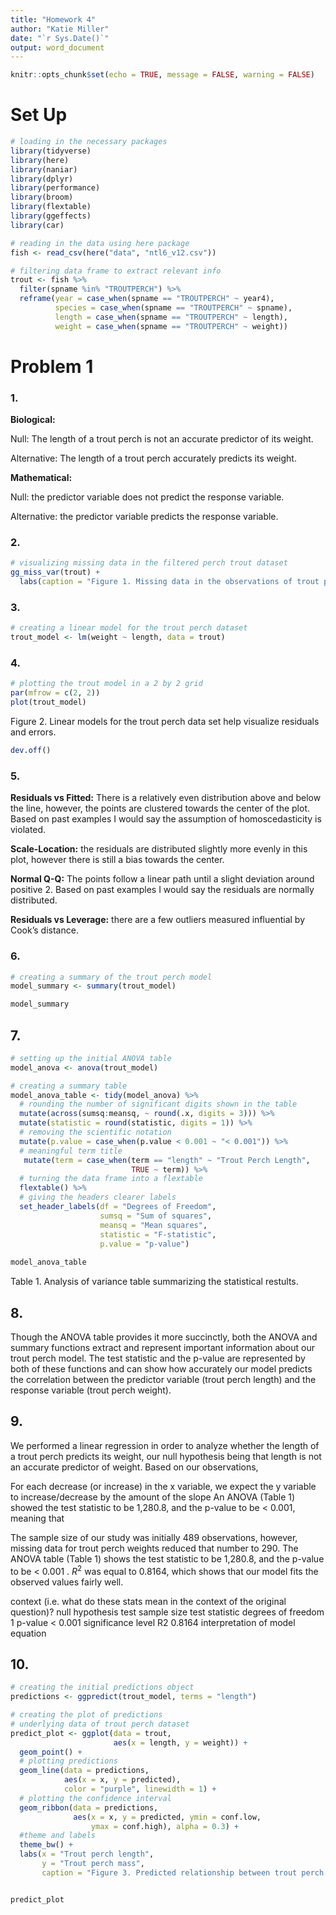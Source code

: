 ```yaml
---
title: "Homework 4"
author: "Katie Miller"
date: "`r Sys.Date()`"
output: word_document
---
```


```r
knitr::opts_chunk$set(echo = TRUE, message = FALSE, warning = FALSE)
```

# Set Up

```r
# loading in the necessary packages
library(tidyverse)
library(here)
library(naniar)
library(dplyr)
library(performance)
library(broom)
library(flextable)
library(ggeffects)
library(car)
```

```r
# reading in the data using here package
fish <- read_csv(here("data", "ntl6_v12.csv"))
```

```r
# filtering data frame to extract relevant info
trout <- fish %>% 
  filter(spname %in% "TROUTPERCH") %>% 
  reframe(year = case_when(spname == "TROUTPERCH" ~ year4),
          species = case_when(spname == "TROUTPERCH" ~ spname),
          length = case_when(spname == "TROUTPERCH" ~ length),
          weight = case_when(spname == "TROUTPERCH" ~ weight)) 

```

# Problem 1

### 1.

**Biological:**

Null: The length of a trout perch is not an accurate predictor of its weight.

Alternative: The length of a trout perch accurately predicts its weight.

**Mathematical:**

Null: the predictor variable does not predict the response variable.

Alternative: the predictor variable predicts the response variable.

### 2.
```r
# visualizing missing data in the filtered perch trout dataset
gg_miss_var(trout) + 
  labs(caption = "Figure 1. Missing data in the observations of trout perch. There are 199 missing\nmeasurements for trout perch weight, about 40% of the 489 total observations.\nThis missingness in our response variable lowers the sample size of our dataset.")
```

### 3.
```r
# creating a linear model for the trout perch dataset 
trout_model <- lm(weight ~ length, data = trout)
```

### 4.

```r
# plotting the trout model in a 2 by 2 grid
par(mfrow = c(2, 2))
plot(trout_model) 
```
Figure 2. Linear models for the trout perch data set help visualize residuals and errors.


```r
dev.off()
```

### 5. 

**Residuals vs Fitted:** There is a relatively even distribution above and below the line, however, the points are clustered towards the center of the plot. Based on past examples I would say the assumption of homoscedasticity is violated.

**Scale-Location:** the residuals are distributed slightly more evenly in this plot, however there is still a bias towards the center. 

**Normal Q-Q:** The points follow a linear path until a slight deviation around positive 2. Based on past examples I would say the residuals are normally distributed. 

**Residuals vs Leverage:** there are a few outliers measured influential by Cook's distance.

### 6.
```r
# creating a summary of the trout perch model
model_summary <- summary(trout_model)

model_summary
```

## 7.
```r
# setting up the initial ANOVA table
model_anova <- anova(trout_model)
```

```r
# creating a summary table
model_anova_table <- tidy(model_anova) %>% 
  # rounding the number of significant digits shown in the table
  mutate(across(sumsq:meansq, ~ round(.x, digits = 3))) %>% 
  mutate(statistic = round(statistic, digits = 1)) %>% 
  # removing the scientific notation
  mutate(p.value = case_when(p.value < 0.001 ~ "< 0.001")) %>% 
  # meaningful term title
   mutate(term = case_when(term == "length" ~ "Trout Perch Length", 
                           TRUE ~ term)) %>%
  # turning the data frame into a flextable
  flextable() %>% 
  # giving the headers clearer labels 
  set_header_labels(df = "Degrees of Freedom", 
                    sumsq = "Sum of squares",
                    meansq = "Mean squares",
                    statistic = "F-statistic",
                    p.value = "p-value")
  
model_anova_table
```
Table 1. Analysis of variance table summarizing the statistical restults. 

## 8.

Though the ANOVA table provides it more succinctly, both the ANOVA and summary functions extract and represent important information about our trout perch model. The test statistic and the p-value are represented by both of these functions and can show how accurately
our model predicts the correlation between the predictor variable (trout perch length) and the response variable (trout perch weight).

## 9.

We performed a linear regression in order to analyze whether the length of a trout perch predicts its weight, our null hypothesis being that length is not an accurate predictor of weight. Based on our observations, 

For each decrease (or increase) in the x variable, we expect the y variable to increase/decrease by the amount of the slope
An ANOVA (Table 1) showed the test statistic to be 1,280.8, and the p-value to be < 0.001, meaning that 

The sample size of our study was initially 489 observations, however, missing data for trout perch weights reduced that number to 290. The ANOVA table (Table 1) shows the test statistic to be 1,280.8, and the p-value to be < 0.001 . $R^2$ was equal to 0.8164, which shows that our model fits the observed values fairly well.

context (i.e. what do these stats mean in
the context of the original question)?
null hypothesis
test
sample size
test statistic
degrees of freedom 1
p-value < 0.001
significance level
R2 0.8164
interpretation of model equation

## 10.
```r
# creating the initial predictions object
predictions <- ggpredict(trout_model, terms = "length")
```

```r
# creating the plot of predictions
# underlying data of trout perch dataset
predict_plot <- ggplot(data = trout,
                       aes(x = length, y = weight)) +
  geom_point() +
  # plotting predictions
  geom_line(data = predictions, 
            aes(x = x, y = predicted), 
            color = "purple", linewidth = 1) +
  # plotting the confidence interval 
  geom_ribbon(data = predictions, 
              aes(x = x, y = predicted, ymin = conf.low, 
                  ymax = conf.high), alpha = 0.3) +
  #theme and labels
  theme_bw() +
  labs(x = "Trout perch length", 
       y = "Trout perch mass",
       caption = "Figure 3. Predicted relationship between trout perch length and trout perch weight.\nPoints represent collected data and the line is the predicted relationship with shaded confidence interval")


predict_plot
```


